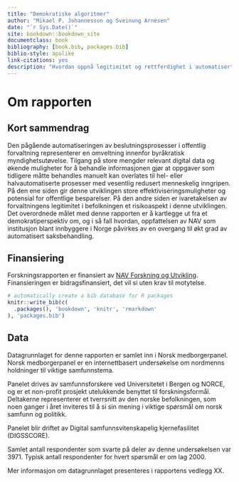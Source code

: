 ```yaml
--- 
title: "Demokratiske algoritmer"
author: "Mikael P. Johannesson og Sveinung Arnesen"
date: "`r Sys.Date()`"
site: bookdown::bookdown_site
documentclass: book
bibliography: [book.bib, packages.bib]
biblio-style: apalike
link-citations: yes
description: "Hvordan oppnå legitimitet og rettferdighet i automatiserte beslutningsprosesser i offentlig forvaltning"
---
```


# Om rapporten

## Kort sammendrag
Den pågående automatiseringen av beslutningsprosesser i offentlig forvaltning representerer en omveltning innenfor byråkratisk myndighetsutøvelse. 
Tilgang på store mengder relevant digital data og økende muligheter for å behandle informasjonen gjør at oppgaver som tidligere måtte behandles manuelt kan overlates til hel- eller halvautomatiserte prosesser med vesentlig redusert menneskelig inngripen. 
På den ene siden gir denne utviklingen store effektiviseringsmuligheter og potensial for offentlige besparelser. 
På den andre siden er ivaretakelsen av forvaltningens legitimitet i befolkningen et risikoaspekt i denne utviklingen. 
Det overordnede målet med denne rapporten er å kartlegge ut fra et demokratiperspektiv om, og i så fall hvordan, oppfattelsen av NAV som institusjon blant innbyggere i Norge påvirkes av en overgang til økt grad av automatisert saksbehandling. 

## Finansiering
Forskningsrapporten er finansiert av [NAV Forskning og Utvikling](https://www.nav.no/no/nav-og-samfunn/kunnskap/fou-midler/pagaende-fou-prosjekter2/navs-tiltak-og-virkemidler).
Finansieringen er bidragsfinansiert, det vil si uten krav til motytelse. 

```r
# automatically create a bib database for R packages
knitr::write_bib(c(
  .packages(), 'bookdown', 'knitr', 'rmarkdown'
), 'packages.bib')
```

## Data

Datagrunnlaget for denne rapporten er samlet inn i Norsk medborgerpanel.
Norsk medborgerpanel er en internettbasert undersøkelse om nordmenns holdninger til viktige samfunnstema.

Panelet drives av samfunnsforskere ved Universitetet i Bergen og NORCE, og er et non-profit prosjekt utelukkende benyttet til forskningsformål. 
Deltakerne representerer et tverrsnitt av den norske befolkningen, som noen ganger i året inviteres til å si sin mening i viktige spørsmål om norsk samfunn og politikk.

Panelet blir driftet av Digital samfunnsvitenskapelig kjernefasilitet (DIGSSCORE).

Samlet antall respondenter som svarte på deler av denne undersøkelsen var 3971.
Typisk antall respondenter for hvert spørsmål er om lag 2000.

Mer informasjon om datagrunnlaget presenteres i rapportens vedlegg XX. 